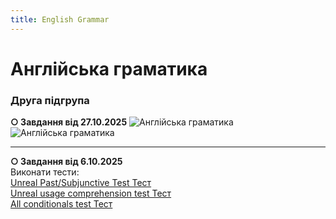 ```yaml
---
title: English Grammar
---
```


# Англійська граматика

### Друга підгрупа


**○ Завдання від 27.10.2025**
![Англійська граматика](/img/engr2_1.jpg) \
![Англійська граматика](/img/engr2_2.jpg)

---

**○ Завдання від 6.10.2025** \
Виконати тести: \
[Unreal Past/Subjunctive Test
Тест](https://krnu.org/mod/quiz/view.php?id=39853) \
[Unreal usage comprehension test
Тест](https://krnu.org/mod/quiz/view.php?id=53051) \
[All conditionals test
Тест](https://krnu.org/mod/quiz/view.php?id=26803)
